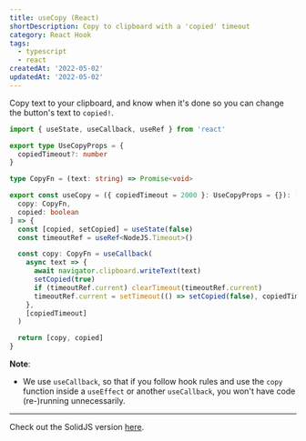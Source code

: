 ```yaml
---
title: useCopy (React)
shortDescription: Copy to clipboard with a 'copied' timeout
category: React Hook
tags:
  - typescript
  - react
createdAt: '2022-05-02'
updatedAt: '2022-05-02'
---
```


Copy text to your clipboard, and know when it's done so you can change the button's text to
`copied!`.

```typescript
import { useState, useCallback, useRef } from 'react'

export type UseCopyProps = {
  copiedTimeout?: number
}

type CopyFn = (text: string) => Promise<void>

export const useCopy = ({ copiedTimeout = 2000 }: UseCopyProps = {}): [
  copy: CopyFn,
  copied: boolean
] => {
  const [copied, setCopied] = useState(false)
  const timeoutRef = useRef<NodeJS.Timeout>()

  const copy: CopyFn = useCallback(
    async text => {
      await navigator.clipboard.writeText(text)
      setCopied(true)
      if (timeoutRef.current) clearTimeout(timeoutRef.current)
      timeoutRef.current = setTimeout(() => setCopied(false), copiedTimeout)
    },
    [copiedTimeout]
  )

  return [copy, copied]
}
```

**Note**:

- We use `useCallback`, so that if you follow hook rules and use the `copy` function inside a
  `useEffect` or another `useCallback`, you won't have code (re-)running unnecessarily.

---

Check out the SolidJS version [here](/snippets/use-copy-solidjs).
